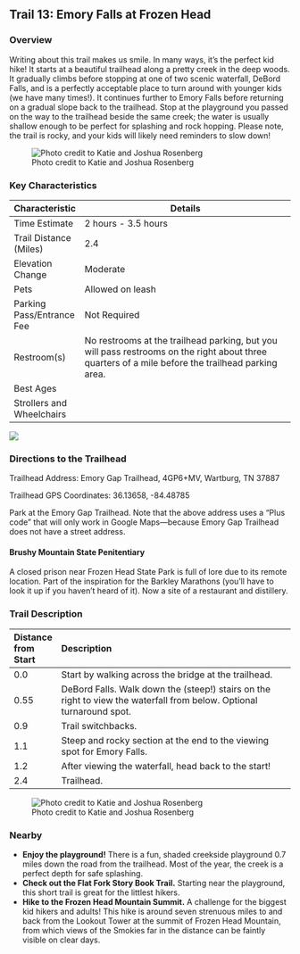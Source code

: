 ## Trail 13: Emory Falls at Frozen Head

### Overview

Writing about this trail makes us smile. In many ways, it's the perfect kid hike! It starts at a beautiful trailhead along a pretty creek in the deep woods. It gradually climbs before stopping at one of two scenic waterfall, DeBord Falls, and is a perfectly acceptable place to turn around with younger kids (we have many times!). It continues further to Emory Falls before returning on a gradual slope back to the trailhead. Stop at the playground you passed on the way to the trailhead beside the same creek; the water is usually shallow enough to be perfect for splashing and rock hopping. Please note, the trail is rocky, and your kids will likely need reminders to slow down!

![Photo credit to Katie and Joshua Rosenberg](img/trail-13-figure-01.jpg)

### Key Characteristics

| **Characteristic**        | **Details**                                                                                                                                       |
|---------------------------|---------------------------------------------------------------------------------------------------------------------------------------------------|
| Time Estimate             | 2 hours - 3.5 hours                                                                                                                               |
| Trail Distance (Miles)    | 2.4                                                                                                                                               |
| Elevation Change          | Moderate                                                                                                                                          |
| Pets                      | Allowed on leash                                                                                                                                  |
| Parking Pass/Entrance Fee | Not Required                                                                                                                                      |
| Restroom(s)               | No restrooms at the trailhead parking, but you will pass restrooms on the right about three quarters of a mile before the trailhead parking area. |
| Best Ages                 |                                                                                                                                                   |
| Strollers and Wheelchairs |                                                                                                                                                   |

![](maps/trail-13-map.jpeg)

### Directions to the Trailhead

Trailhead Address: Emory Gap Trailhead, 4GP6+MV, Wartburg, TN 37887

Trailhead GPS Coordinates: 36.13658, -84.48785

Park at the Emory Gap Trailhead. Note that the above address uses a "Plus code" that will only work in Google Maps—because Emory Gap Trailhead does not have a street address.

::: {.callout-note appearance="simple" icon="true"}
#### Brushy Mountain State Penitentiary

A closed prison near Frozen Head State Park is full of lore due to its remote location. Part of the inspiration for the Barkley Marathons (you'll have to look it up if you haven't heard of it). Now a site of a restaurant and distillery.
:::

### Trail Description

| Distance from Start | Description                                                                                                          |
|:--------------------|:---------------------------------------------------------------------------------------------------------------------|
| 0.0                 | Start by walking across the bridge at the trailhead.                                                                 |
| 0.55                | DeBord Falls. Walk down the (steep!) stairs on the right to view the waterfall from below. Optional turnaround spot. |
| 0.9                 | Trail switchbacks.                                                                                                   |
| 1.1                 | Steep and rocky section at the end to the viewing spot for Emory Falls.                                              |
| 1.2                 | After viewing the waterfall, head back to the start!                                                                 |
| 2.4                 | Trailhead.                                                                                                           |

![Photo credit to Katie and Joshua Rosenberg](img/cliffs%20emory.jpg)

### Nearby

-   **Enjoy the playground!** There is a fun, shaded creekside playground 0.7 miles down the road from the trailhead. Most of the year, the creek is a perfect depth for safe splashing.
-   **Check out the Flat Fork Story Book Trail.** Starting near the playground, this short trail is great for the littlest hikers.
-   **Hike to the Frozen Head Mountain Summit.** A challenge for the biggest kid hikers and adults! This hike is around seven strenuous miles to and back from the Lookout Tower at the summit of Frozen Head Mountain, from which views of the Smokies far in the distance can be faintly visible on clear days.
